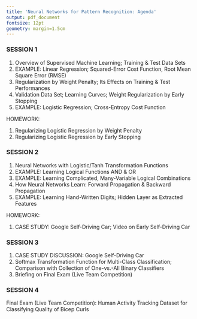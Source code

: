 ```yaml
---
title: 'Neural Networks for Pattern Recognition: Agenda'
output: pdf_document
fontsize: 12pt
geometry: margin=1.5cm
---
```




### SESSION 1

1. Overview of Supervised Machine Learning; Training & Test Data Sets
2. EXAMPLE: Linear Regression; Squared-Error Cost Function, Root Mean Square Error (RMSE)
3. Regularization by Weight Penalty; Its Effects on Training & Test Performances
4. Validation Data Set; Learning Curves; Weight Regularization by Early Stopping
5. EXAMPLE: Logistic Regression; Cross-Entropy Cost Function

HOMEWORK:

1. Regularizing Logistic Regression by Weight Penalty
2. Regularizing Logistic Regression by Early Stopping



### SESSION 2

1. Neural Networks with Logistic/Tanh Transformation Functions
2. EXAMPLE: Learning Logical Functions AND & OR
3. EXAMPLE: Learning Complicated, Many-Variable Logical Combinations
4. How Neural Networks Learn: Forward Propagation & Backward Propagation
5. EXAMPLE: Learning Hand-Written Digits; Hidden Layer as Extracted Features

HOMEWORK:

1. CASE STUDY: Google Self-Driving Car; Video on Early Self-Driving Car



### SESSION 3

1. CASE STUDY DISCUSSION: Google Self-Driving Car
2. Softmax Transformation Function for Multi-Class Classification; Comparison with Collection of One-vs.-All Binary Classifiers
3. Briefing on Final Exam (Live Team Competition)



### SESSION 4

Final Exam (Live Team Competition): Human Activity Tracking Dataset for Classifying Quality of Bicep Curls